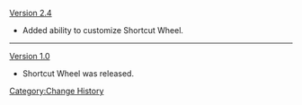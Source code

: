 [[Version 2.4]]
* Added ability to customize Shortcut Wheel.
----
[[Version 1.0]]
* Shortcut Wheel was released.
<noinclude>[[Category:Change History]]</noinclude>